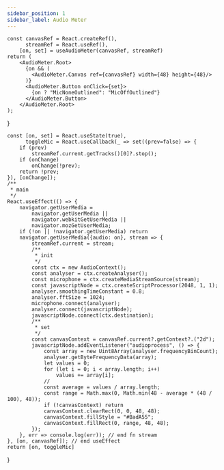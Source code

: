 ---
sidebar_position: 1
sidebar_label: Audio Meter
---


    const canvasRef = React.createRef(),
          streamRef = React.useRef(),
        [on, set] = useAudioMeter(canvasRef, streamRef)
    return (
        <AudioMeter.Root>
          {on && (
            <AudioMeter.Canvas ref={canvasRef} width={48} height={48}/>
          )}
          <AudioMeter.Button onClick={set}>
            {on ? "MicNoneOutlined": "MicOffOutlined"}
          </AudioMeter.Button>
        </AudioMeter.Root>
    );
}

    const [on, set] = React.useState(true),
          toggleMic = React.useCallback(_ => set((prev=false) => {
        if (prev)
            streamRef.current.getTracks()[0]?.stop();
        if (onChange)
            onChange(!prev);
        return !prev;
    }), [onChange]);
    /**
     * main
     */
    React.useEffect(() => {
        navigator.getUserMedia =
            navigator.getUserMedia ||
            navigator.webkitGetUserMedia ||
            navigator.mozGetUserMedia;
        if (!on || !navigator.getUserMedia) return
        navigator.getUserMedia({audio: on}, stream => {
            streamRef.current = stream;
            /**
             * init
             */
            const ctx = new AudioContext();
            const analyser = ctx.createAnalyser();
            const microphone = ctx.createMediaStreamSource(stream);
            const javascriptNode = ctx.createScriptProcessor(2048, 1, 1);
            analyser.smoothingTimeConstant = 0.8;
            analyser.fftSize = 1024;
            microphone.connect(analyser);
            analyser.connect(javascriptNode);
            javascriptNode.connect(ctx.destination);
            /**
             * set
             */
            const canvasContext = canvasRef.current?.getContext?.("2d");
            javascriptNode.addEventListener("audioprocess", () => {
                const array = new Uint8Array(analyser.frequencyBinCount);
                analyser.getByteFrequencyData(array);
                let values = 0;
                for (let i = 0; i < array.length; i++)
                    values += array[i];
                //
                const average = values / array.length;
                const range = Math.max(0, Math.min(48 - average * (48 / 100), 48));
                if (!canvasContext) return
                canvasContext.clearRect(0, 0, 48, 48);
                canvasContext.fillStyle = "#BadA55";
                canvasContext.fillRect(0, range, 48, 48);
            });
        }, err => console.log(err)); // end fn stream
    }, [on, canvasRef]); // end useEffect
    return [on, toggleMic]
}
